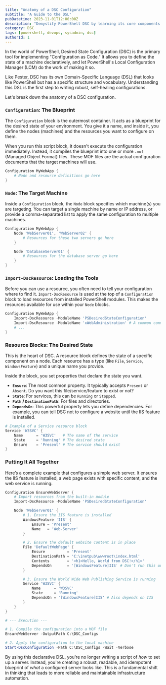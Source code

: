 ```yaml
---
title: "Anatomy of a DSC Configuration"
subtitle: "A Guide to the DSL"
pubDatetime: 2023-11-01T12:00:00Z
description: "Demystify PowerShell DSC by learning its core components. This guide breaks down the Configuration, Node, and Resource blocks that make 'Configuration as Code' possible."
category: DSC
tags: [powershell, devops, sysadmin, dsc]
authorId: 1
---
```


In the world of PowerShell, Desired State Configuration (DSC) is the primary tool for implementing "Configuration as Code." It allows you to define the state of a machine declaratively, and let PowerShell's Local Configuration Manager (LCM) do the work of making it so.

Like Pester, DSC has its own Domain-Specific Language (DSL) that looks like PowerShell but has a specific structure and vocabulary. Understanding this DSL is the first step to writing robust, self-healing configurations.

Let's break down the anatomy of a DSC configuration.

### `Configuration`: The Blueprint

The `Configuration` block is the outermost container. It acts as a blueprint for the desired state of your environment. You give it a name, and inside it, you define the nodes (machines) and the resources you want to configure on them.

When you run this script block, it doesn't execute the configuration immediately. Instead, it compiles the blueprint into one or more `.mof` (Managed Object Format) files. These MOF files are the actual configuration documents that the target machines will use.

```powershell
Configuration MyWebApp {
    # Node and resource definitions go here
}
```

### `Node`: The Target Machine

Inside a `Configuration` block, the `Node` block specifies which machine(s) you are targeting. You can target a single machine by name or IP address, or provide a comma-separated list to apply the same configuration to multiple machines.

```powershell
Configuration MyWebApp {
    Node 'WebServer01', 'WebServer02' {
        # Resources for these two servers go here
    }

    Node 'DatabaseServer01' {
        # Resources for the database server go here
    }
}
```

### `Import-DscResource`: Loading the Tools

Before you can use a resource, you often need to tell your configuration where to find it. `Import-DscResource` is used at the top of a `Configuration` block to load resources from installed PowerShell modules. This makes the resources available for use within your `Node` blocks.

```powershell
Configuration MyWebApp {
    Import-DscResource -ModuleName 'PSDesiredStateConfiguration'
    Import-DscResource -ModuleName 'xWebAdministration' # A common community module
    # ...
}
```

### Resource Blocks: The Desired State

This is the heart of DSC. A resource block defines the state of a specific component on a node. Each resource has a type (like `File`, `Service`, `WindowsFeature`) and a unique name you provide.

Inside the block, you set properties that declare the state you want.

- **`Ensure`**: The most common property. It typically accepts `Present` or `Absent`. Do you want this file/service/feature to exist or not?
- **`State`**: For services, this can be `Running` or `Stopped`.
- **`Path` / `DestinationPath`**: For files and directories.
- **`DependsOn`**: This powerful property lets you define dependencies. For example, you can tell DSC not to configure a website until the IIS feature is installed.

```powershell
# Example of a Service resource block
Service 'W3SVC' {
    Name      = 'W3SVC'   # The name of the service
    State     = 'Running' # The desired state
    Ensure    = 'Present' # The service should exist
}
```

### Putting It All Together

Here’s a complete example that configures a simple web server. It ensures the IIS feature is installed, a web page exists with specific content, and the web service is running.

```powershell
Configuration EnsureWebServer {
    # Import resources from the built-in module
    Import-DscResource -ModuleName 'PSDesiredStateConfiguration'

    Node 'WebServer01' {
        # 1. Ensure the IIS feature is installed
        WindowsFeature 'IIS' {
            Ensure = 'Present'
            Name   = 'Web-Server'
        }

        # 2. Ensure the default website content is in place
        File 'DefaultWebPage' {
            Ensure          = 'Present'
            DestinationPath = 'C:\inetpub\wwwroot\index.html'
            Contents        = '<h1>Hello, World from DSC!</h1>'
            DependsOn       = '[WindowsFeature]IIS' # Don't run this until IIS is installed
        }

        # 3. Ensure the World Wide Web Publishing Service is running
        Service 'W3SVC' {
            Name      = 'W3SVC'
            State     = 'Running'
            DependsOn = '[WindowsFeature]IIS' # Also depends on IIS
        }
    }
}

# --- Execution ---

# 1. Compile the configuration into a MOF file
EnsureWebServer -OutputPath C:\DSC_Configs

# 2. Apply the configuration to the local machine
Start-DscConfiguration -Path C:\DSC_Configs -Wait -Verbose
```

By using this declarative DSL, you're no longer writing a script of _how_ to set up a server. Instead, you're creating a robust, readable, and idempotent blueprint of _what_ a configured server looks like. This is a fundamental shift in thinking that leads to more reliable and maintainable infrastructure automation.
